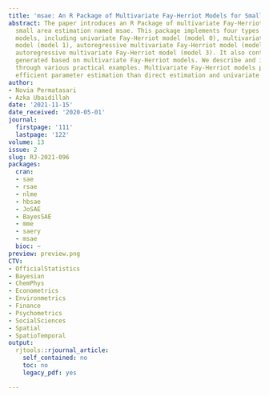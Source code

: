 ```yaml
---
title: 'msae: An R Package of Multivariate Fay-Herriot Models for Small Area Estimation'
abstract: The paper introduces an R Package of multivariate Fay-Herriot models for
  small area estimation named msae. This package implements four types of Fay-Herriot
  models, including univariate Fay-Herriot model (model 0), multivariate Fay-Herriot
  model (model 1), autoregressive multivariate Fay-Herriot model (model 2), and heteroskedastic
  autoregressive multivariate Fay-Herriot model (model 3). It also contains some datasets
  generated based on multivariate Fay-Herriot models. We describe and implement functions
  through various practical examples. Multivariate Fay-Herriot models produce a more
  efficient parameter estimation than direct estimation and univariate model.
author:
- Novia Permatasari
- Azka Ubaidillah
date: '2021-11-15'
date_received: '2020-05-01'
journal:
  firstpage: '111'
  lastpage: '122'
volume: 13
issue: 2
slug: RJ-2021-096
packages:
  cran:
  - sae
  - rsae
  - nlme
  - hbsae
  - JoSAE
  - BayesSAE
  - mme
  - saery
  - msae
  bioc: ~
preview: preview.png
CTV:
- OfficialStatistics
- Bayesian
- ChemPhys
- Econometrics
- Environmetrics
- Finance
- Psychometrics
- SocialSciences
- Spatial
- SpatioTemporal
output:
  rjtools::rjournal_article:
    self_contained: no
    toc: no
    legacy_pdf: yes

---
```

